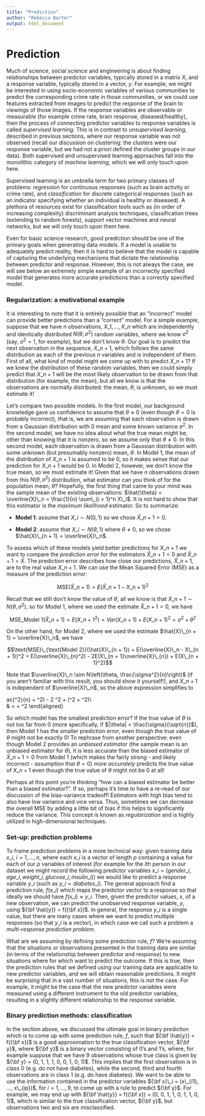 ```yaml
---
title: "Prediction"
author: "Rebecca Barter"
output: html_document
---
```



# Prediction

Much of science, social science and engineering is about finding relationships between predictor variables, typically stored in a matrix $X$, and a response variable, typically stored in a vector, $y$. For example, we might be interested in using socio-economic variables of various communities to predict the corresponding crime rate in those communities, or we could use features extracted from images to predict the response of the brain to viewings of those images. If the response variables are observable or measurable (for example crime rate, brain response, diseased/healthy), then the process of connecting predictor variables to response variables is called *supervised learning*. This is in contrast to *unsupervised learning*, described in previous sections, where our response variable was not observed (recall our discussion on clustering: the clusters were our response variable, but we had not a priori defined the cluster groups in our data). Both supervised and unsupervised learning approaches fall into the monolithic category of *machine learning*, which we will only touch upon here.




Supervised learning is an umbrella term for two primary classes of problems: *regression* for continuous responses (such as brain activity or crime rate), and *classification* for discrete categorical responses (such as an indicator specifying whether an individual is healthy or diseased). A plethora of resources exist for classification tools such as (in order of increasing complexity) discriminant analysis techniques, classification trees (extending to random forests), support vector machines and neural networks, but we will only touch upon them here.


Even for basic science research, good prediction should be one of the primary goals when generating data models. If a model is unable to adequately predict reality, then it is hard to believe that the model is capable of capturing the underlying mechanisms that dictate the relationship between predictor and response. However, this is not always the case, we will see below an extremely simple example of an incorrectly specified model that generates more accurate predictions than a correctly specified model.


### Regularization: a motivational example

It is interesting to note that it is entirely possible that an "incorrect" model can provide better predictions than a "correct" model. For a simple example, suppose that we have $n$ observations, $X\_1, ..., X\_n$ which are independently and identically distributed $N(\theta, \sigma^2)$ random variables, where we know $\sigma^2$ (say, $\sigma^2 = 1$, for example), but we don't know $\theta$. Our goal is to predict the next observation in the sequence, $X\_{n + 1}$, which follows the same distribution as each of the previous $n$ variables and is independent of them. First of all, what kind of model might we come up with to predict $X\_{n + 1}$? If we knew the distribution of these random variables, then we could simply predict that $X\_{n + 1}$ will be the most likely observation to be drawn from that distribution (for example, the mean), but all we know is that the observations are normally distributed: the mean, $\theta$, is unknown, so we must estimate it! 

Let's compare two possible models. In the first model, our background knowledge gave us confidence to assume that $\theta \approx 0$ (even though $\theta = 0$ is probably incorrect), that is, we are assuming that each observation is drawn from a Gaussian distribution with $0$ mean and some known variance $\sigma^2$. In the second model, we have no idea about what the true mean might be, other than knowing that it is nonzero, so we assume only that $\theta \neq 0$. In this second model, each observation is drawn from a Gaussian distribution with some unknown (but presumably nonzero) mean, $\theta$. In Model 1, the mean of the distribution of $X\_{n + 1}$ is assumed to be 0, so it makes sense that our prediction for $X\_{n + 1}$ would be 0. In Model 2, however, we don't know the true mean, so we must estimate it! Given that we have $n$ observations drawn from this $N(\theta, \sigma^2)$ distribution, what estimator can you think of for the population mean, $\theta$? Hopefully, the first thing that came to your mind was the sample mean of the existing observations: $\hat{\theta} = \overline{X}\_n = \frac{1}{n} \sum\_{i = 1}^n X\_i$. It is not hard to show that this estimator is the *maximum likelihood* estimator. So to summarize:

* **Model 1**: assume that $X\_i \sim N(0, 1)$ so we chose $\hat{X}\_{n + 1} = 0$.

* **Model 2**: assume that $X\_i \sim N(\theta, 1)$ where $\theta \neq 0$, so we chose $\hat{X}\_{n + 1} = \overline{X}\_n$.


To assess which of these models yield better predictions for $X\_{n + 1}$ we want to compare the *prediction error* for the estimators $\hat{X}\_{n + 1} = 0$ and $\hat{X}\_{n + 1} = \bar{X}$. The prediction error describes how close our predictions, $\hat{X}\_{n + 1}$, are to the real value $X\_{n + 1}$. We can use the Mean Squared Error (MSE) as a measure of the prediction error:

$$\text{MSE}(\hat{X}\_{n + 1}) = E\left( \hat{X}\_{n + 1} - X\_{n + 1}\right)^2$$


Recall that we still don't know the value of $\theta$, all we know is that $X\_{n + 1} \sim N(\theta, \sigma^2)$, so for Model 1, where we used the estimate $\hat{X}\_{n + 1} = 0$, we have

$$\text{MSE}\_{\text{Model 1}}(\hat{X}\_{n + 1}) = E(X\_{n + 1}^2) = Var(X\_{n + 1}) + E(X\_{n + 1})^2 = \sigma^2 + \theta^2$$

On the other hand, for Model 2, where we used the estimate $\hat{X}\_{n + 1} = \overline{X}\_n$, we have

$$\text{MSE}\_{\text{Model 2}}(\hat{X}\_{n + 1}) =  E(\overline{X}\_n - X\_{n + 1})^2 = E(\overline{X}\_{n}^2) - 2E(X\_{n + 1}\overline{X}\_{n}) + E(X\_{n + 1}^2)$$

Note that $\overline{X}\_n \sim N\left(\theta, \frac{\sigma^2}{n}\right)$ (if you aren't familiar with this result, you should show it yourself!), and $X\_{n + 1}$ is independent of $\overline{X}\_n$, so the above expression simplifies to

\begin{aligned}
\text{MSE}\_{\text{Model 2}}(\hat{X}\_{n + 1}) &=  E\left(\overline{X}\_{n}^2\right) - 2E(X\_{n + 1})E(\overline{X}\_{n}) + E(X\_{n + 1}^2)\\\
& = \left(\frac{\sigma^2}{n} + \theta^2\right) - 2 \theta^2  + (\sigma^2 + \theta^2)\\\
& = \frac{\sigma^2}{n} + \sigma^2
\end{aligned}


So which model has the smallest prediction error? If the true value of $\theta$ is not too far from $0$ (more specifically, if $|\theta| < \frac{\sigma}{\sqrt{n}}$), then Model 1 has the smaller prediction error, even though the true value of $\theta$ might not be exactly $0$! To rephrase from another perspective: even though Model 2 provides an *unbiased estimator* (the sample mean is an unbiased estimator for $\theta$), it is less accurate than the biased estimator of $\hat{X}\_{n + 1} = 0$ from Model 1 (which makes the fairly strong - and likely incorrect - assumption that $\theta = 0$) *more accurately* predicts the true value of $X\_{n + 1}$ even though the true value of $\theta$ might not be 0 at all!

Perhaps at this point you're thinking "how can a biased estimator be better than a biased estimator?". If so, perhaps it's time to have a re-read of our discussion of the bias-variance tradeoff! Estimators with high bias tend to also have low variance and vice versa. Thus, sometimes we can decrease the overall MSE by adding a little bit of bias if this helps to significantly reduce the variance. This concept is known as *regularization* and is highly utilized in high-dimensional techniques.


### Set-up: prediction problems


To frame prediction problems in a more technical way: given training data $x\_i$, $i = 1, ..., n$, where each $x\_i$ is a vector of length $p$ containing a value for each of our $p$ variables of interest (for example for the $i$th person in our dataset we might record the following predictor variables $x\_i = (gender\_i, age\_i, weight\_i, glucose\_i, insulin\_i)$) we would like to predict a response variable $y\_i$ (such as $y\_i = diabetes\_i$). The general approach find a prediction rule, $f(x\_i)$ which maps the predictor vector to a response so that ideally we should have $f(x\_i) \approx y\_i$. Then, given the predictor values, $x$, of a new observation, we can predict the unobserved response variable, $y$, using ${\bf \hat{y}} = f({\bf x})$. In general, the response $y\_i$ is a single value, but there are many cases where we want to predict multiple responses (so that $y\_i$ is a vector), in which case we call such a problem a *multi-response prediction problem*.

What are we assuming by defining some prediction rule, $f$? We're assuming that the situations or observations presented in the training data are similar (in terms of the relationship between predictor and response) to new situations where for which want to predict the outcome. If this is true, then the prediction rules that we defined using our training data are applicable to new predictor variables, and we will obtain reasonable predictions. It might be surprising that in a vast number of situations, this is not the case. For example, it might be the case that the new predictor variables were measured using a different instrument to the old predictor variables, resulting in a slightly different relationship to the response variable.





### Binary prediction methods: classification

In the section above, we discussed the ultimate goal in binary prediction which is to come up with some prediction rule, $f$, such that ${\bf \hat{y}} = f({\bf x})$ is a good approximation to the true classification vector, ${\bf y}$, where ${\bf y}$ is a binary vector consisting of $0$'s and $1$'s, where, for example suppose that we have 9 observations whose true class is given by ${\bf y} = (0, 1, 1, 1, 0, 0, 1, 0, 1)$. This implies that the first observation is in class 0 (e.g. do not have diabetes), while the second, third and fourth observations are in class 1 (e.g. do have diabetes). We want to be able to use the information contained in the predictor variables ${\bf x}\_i = (x\_{i1}, ..., x\_{ip})$, for $i = 1, ..., 9$, to come up with a rule to predict ${\bf y}$. For example, we may end up with ${\bf \hat{y}} = f({\bf x}) = (0, 0, 1, 1, 0, 1, 1, 0, 1)$, which is similar to the true classification vector, ${\bf y}$, but observations two and six are misclassified.





